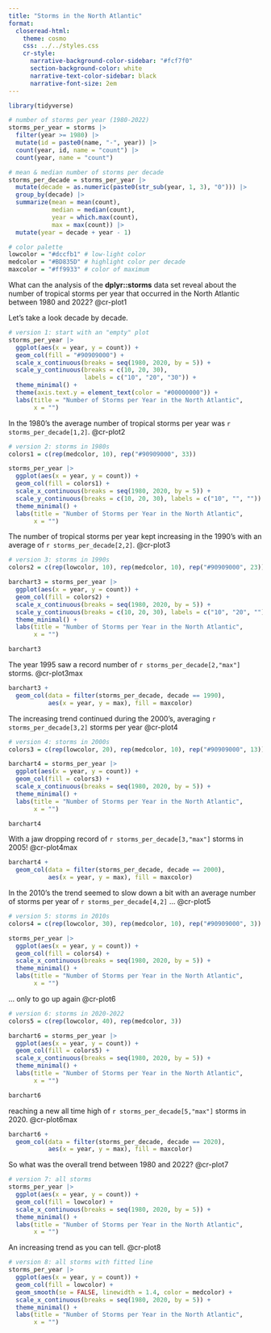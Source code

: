 ```yaml
---
title: "Storms in the North Atlantic"
format: 
  closeread-html:
    theme: cosmo
    css: ../../styles.css
    cr-style:
      narrative-background-color-sidebar: "#fcf7f0"
      section-background-color: white
      narrative-text-color-sidebar: black
      narrative-font-size: 2em
---
```


```r
library(tidyverse)

# number of storms per year (1980-2022)
storms_per_year = storms |>
  filter(year >= 1980) |> 
  mutate(id = paste0(name, "-", year)) |> 
  count(year, id, name = "count") |> 
  count(year, name = "count")

# mean & median number of storms per decade
storms_per_decade = storms_per_year |>
  mutate(decade = as.numeric(paste0(str_sub(year, 1, 3), "0"))) |> 
  group_by(decade) |> 
  summarize(mean = mean(count),
            median = median(count),
            year = which.max(count),
            max = max(count)) |> 
  mutate(year = decade + year - 1)

# color palette
lowcolor = "#dccfb1" # low-light color
medcolor = "#BD835D" # highlight color per decade
maxcolor = "#ff9933" # color of maximum
```


::::{.cr-section}

What can the analysis of the __dplyr::storms__ data set reveal
about the number of tropical storms per year that occurred in the North Atlantic between 1980 and 2022? @cr-plot1

Let's take a look decade by decade.

:::{#cr-plot1}

```r
# version 1: start with an "empty" plot
storms_per_year |> 
  ggplot(aes(x = year, y = count)) +
  geom_col(fill = "#90909000") +
  scale_x_continuous(breaks = seq(1980, 2020, by = 5)) +
  scale_y_continuous(breaks = c(10, 20, 30), 
                     labels = c("10", "20", "30")) +
  theme_minimal() +
  theme(axis.text.y = element_text(color = "#00000000")) +
  labs(title = "Number of Storms per Year in the North Atlantic",
       x = "")
```

:::


In the 1980's the average number of tropical storms per year was 
`r storms_per_decade[1,2]`. @cr-plot2

:::{#cr-plot2}
```r
# version 2: storms in 1980s
colors1 = c(rep(medcolor, 10), rep("#90909000", 33))

storms_per_year |> 
  ggplot(aes(x = year, y = count)) +
  geom_col(fill = colors1) +
  scale_x_continuous(breaks = seq(1980, 2020, by = 5)) +
  scale_y_continuous(breaks = c(10, 20, 30), labels = c("10", "", "")) +
  theme_minimal() +
  labs(title = "Number of Storms per Year in the North Atlantic",
       x = "")
```
:::


The number of tropical storms per year kept increasing in the 1990's with an average of `r storms_per_decade[2,2]`. @cr-plot3

:::{#cr-plot3}
```r
# version 3: storms in 1990s
colors2 = c(rep(lowcolor, 10), rep(medcolor, 10), rep("#90909000", 23))

barchart3 = storms_per_year |> 
  ggplot(aes(x = year, y = count)) +
  geom_col(fill = colors2) +
  scale_x_continuous(breaks = seq(1980, 2020, by = 5)) +
  scale_y_continuous(breaks = c(10, 20, 30), labels = c("10", "20", "")) +
  theme_minimal() +
  labs(title = "Number of Storms per Year in the North Atlantic",
       x = "")

barchart3
```
:::


The year 1995 saw a record number of `r storms_per_decade[2,"max"]` storms. @cr-plot3max

:::{#cr-plot3max}
```r
barchart3 +
  geom_col(data = filter(storms_per_decade, decade == 1990), 
           aes(x = year, y = max), fill = maxcolor)
```
:::



The increasing trend continued during the 2000's, averaging `r storms_per_decade[3,2]` storms per year @cr-plot4

:::{#cr-plot4}
```r
# version 4: storms in 2000s
colors3 = c(rep(lowcolor, 20), rep(medcolor, 10), rep("#90909000", 13))

barchart4 = storms_per_year |> 
  ggplot(aes(x = year, y = count)) +
  geom_col(fill = colors3) +
  scale_x_continuous(breaks = seq(1980, 2020, by = 5)) +
  theme_minimal() +
  labs(title = "Number of Storms per Year in the North Atlantic",
       x = "")

barchart4
```
:::


With a jaw dropping record of `r storms_per_decade[3,"max"]` storms in 2005! @cr-plot4max

:::{#cr-plot4max}
```r
barchart4 +
  geom_col(data = filter(storms_per_decade, decade == 2000), 
           aes(x = year, y = max), fill = maxcolor) 
```
:::


In the 2010's the trend seemed to slow down a bit with an average number of storms per year of `r storms_per_decade[4,2]` ...  @cr-plot5

:::{#cr-plot5}
```r
# version 5: storms in 2010s
colors4 = c(rep(lowcolor, 30), rep(medcolor, 10), rep("#90909000", 3))

storms_per_year |> 
  ggplot(aes(x = year, y = count)) +
  geom_col(fill = colors4) +
  scale_x_continuous(breaks = seq(1980, 2020, by = 5)) +
  theme_minimal() +
  labs(title = "Number of Storms per Year in the North Atlantic",
       x = "")
```
:::


... only to go up again @cr-plot6

:::{#cr-plot6}
```r
# version 6: storms in 2020-2022
colors5 = c(rep(lowcolor, 40), rep(medcolor, 3))

barchart6 = storms_per_year |> 
  ggplot(aes(x = year, y = count)) +
  geom_col(fill = colors5) +
  scale_x_continuous(breaks = seq(1980, 2020, by = 5)) +
  theme_minimal() +
  labs(title = "Number of Storms per Year in the North Atlantic",
       x = "")

barchart6
```
:::


reaching a new all time high of `r storms_per_decade[5,"max"]` storms in 2020. @cr-plot6max

:::{#cr-plot6max}
```r
barchart6 +
  geom_col(data = filter(storms_per_decade, decade == 2020), 
           aes(x = year, y = max), fill = maxcolor)
```
:::


So what was the overall trend between 1980 and 2022? @cr-plot7

:::{#cr-plot7}
```r
# version 7: all storms
storms_per_year |> 
  ggplot(aes(x = year, y = count)) +
  geom_col(fill = lowcolor) +
  scale_x_continuous(breaks = seq(1980, 2020, by = 5)) +
  theme_minimal() +
  labs(title = "Number of Storms per Year in the North Atlantic",
       x = "")
```
:::


An increasing trend as you can tell. @cr-plot8

:::{#cr-plot8}
```r
# version 8: all storms with fitted line
storms_per_year |> 
  ggplot(aes(x = year, y = count)) +
  geom_col(fill = lowcolor) +
  geom_smooth(se = FALSE, linewidth = 1.4, color = medcolor) +
  scale_x_continuous(breaks = seq(1980, 2020, by = 5)) +
  theme_minimal() +
  labs(title = "Number of Storms per Year in the North Atlantic",
       x = "")
```
:::


::::
